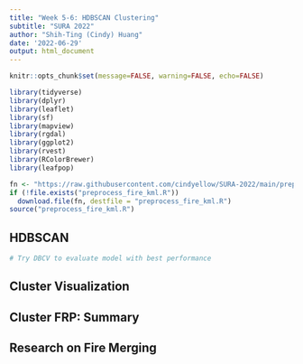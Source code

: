 ```yaml
---
title: "Week 5-6: HDBSCAN Clustering" 
subtitle: "SURA 2022"
author: "Shih-Ting (Cindy) Huang"
date: '2022-06-29'
output: html_document
---
```


```r
knitr::opts_chunk$set(message=FALSE, warning=FALSE, echo=FALSE)

library(tidyverse)
library(dplyr)
library(leaflet)
library(sf)
library(mapview)
library(rgdal)
library(ggplot2)
library(rvest)
library(RColorBrewer)
library(leafpop)
```

```r
fn <- "https://raw.githubusercontent.com/cindyellow/SURA-2022/main/preprocess_fire_kml.R"
if (!file.exists("preprocess_fire_kml.R"))
  download.file(fn, destfile = "preprocess_fire_kml.R")
source("preprocess_fire_kml.R")
```

## HDBSCAN 

```r
# Try DBCV to evaluate model with best performance
```


## Cluster Visualization

## Cluster FRP: Summary

## Research on Fire Merging
